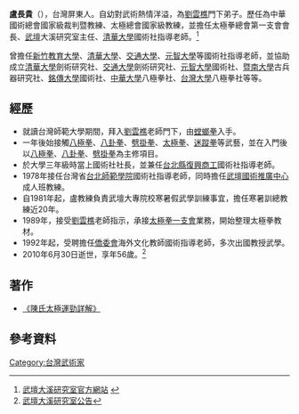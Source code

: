 {{refimprove|time=2019-12-25}}

'''盧長貴'''（{{bd|1954年||2010年|6月30日|}}），台灣屏東人。自幼對武術熱情洋溢，為[[劉雲樵|劉雲樵]]門下弟子。歷任為中華國術總會國家級裁判暨教練、太極總會國家級教練，並擔任太極拳總會第一支會會長、[[武壇|武壇]]大溪研究室主任、[[清華大學|清華大學]]國術社指導老師。<ref name="盧長貴"> [http://zeusray.myweb.hinet.net/lab/page_2.htm/ 武壇大溪研究室官方網站] {{webarchive|url=https://web.archive.org/web/20160304103556/http://zeusray.myweb.hinet.net/lab/page_2.htm/ |date=2016-03-04 }} </ref>

曾擔任[[新竹教育大學|新竹教育大學]]、[[清華大學|清華大學]]、[[交通大學|交通大學]]、[[元智大學|元智大學]]等國術社指導老師，並協助成立[[清華大學|清華大學]]劍術研究社、[[交通大學|交通大學]]劍術研究社、[[元智大學|元智大學]]國術社、[[暨南大學|暨南大學]]古兵器研究社、[[銘傳大學|銘傳大學]]國術社、[[中華大學|中華大學]]八極拳社、[[台灣大學|台灣大學]]八極拳社等等。

==經歷==
* 就讀台灣師範大學期間，拜入[[劉雲樵|劉雲樵]]老師門下，由[[螳螂拳|螳螂拳]]入手。
* 一年後始接觸[[八極拳|八極拳]]、[[八卦拳|八卦拳]]、[[劈掛拳|劈掛拳]]、[[太極拳|太極拳]]、[[迷蹤拳|迷蹤拳]]等武藝，並在入門後以[[八極拳|八極拳]]、[[八卦拳|八卦拳]]、[[劈掛拳|劈掛拳]]為主修項目。
* 於大學三年級時當上國術社社長，並兼任[[台北縣復興商工|台北縣復興商工]]國術社指導老師。
* 1978年接任台灣省[[台北師範學院|台北師範學院]]國術社指導老師，同時擔任[[武壇國術推廣中心|武壇國術推廣中心]]成人班教練。
* 自1981年起，盧教練負責武壇大專院校寒暑假武學訓練事宜，擔任寒暑訓總教練近20年。
* 1989年，接受[[劉雲樵|劉雲樵]]老師指示，承接[[太極拳一支會|太極拳一支會]]業務，開始整理太極拳教材。
* 1992年起，受聘擔任[[僑委會|僑委會]]海外文化教師國術指導老師，多次出國教授武學。
* 2010年6月30日逝世，享年56歲。<ref name="盧長貴逝世"> [http://www.wretch.cc/blog/bugs0932/1011460#comment115835/ 武壇大溪研究室公告] </ref>

==著作==
* [http://www.lionbooks.com.tw/Detail.aspx?ProductID=A-A414/ 《陳氏太極運勁詳解》] {{Wayback|url=http://www.lionbooks.com.tw/Detail.aspx?ProductID=A-A414%2F |date=20160305003600 }}

==參考資料==
<references/>

[[Category:台灣武術家|Category:台灣武術家]]
